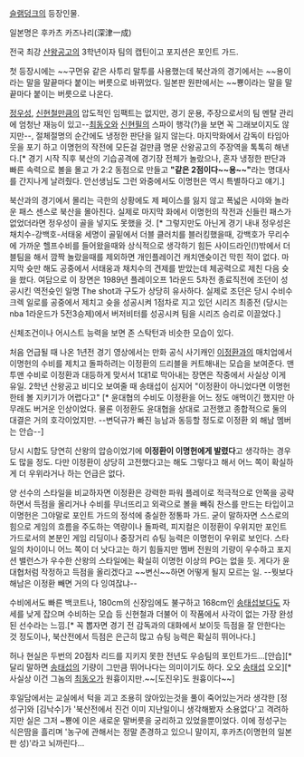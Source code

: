 [[슬램덩크]]의 등장인물. 

일본명은 후카츠 카즈나리(深津一成)

전국 최강 [[산왕공고]]의 3학년이자 팀의 캡틴이고 포지션은 포인트 가드. 

첫 등장시에는 ~~구먼유 같은 사투리 말투를 사용했는데 북산과의 경기에서는 ~~용이라는 말을 말끝마다 붙이는 버릇으로 바뀌었다. 일본판 원판에서는 ~~뿅이라는 말을 말 끝마다 붙이는 버릇으로 나온다.

[[정우성]], [[신현철]]만큼의 압도적인 임팩트는 없지만, 경기 운용, 주장으로서의 팀 멘탈 관리에 엄청난 재능이 있고--[[최동오]]와 [[신현필]]의 스파이 행각(?)을 보면 꼭 그래보이지도 않지만--, 절체절명의 순간에도 냉정한 판단을 잃지 않는다. 마지막화에서 감독이 타임아웃을 포기 하고 이명헌의 작전에 모든걸 걸만큼 명문 산왕공고의 주장역을 톡톡히 해낸다.[* 경기 시작 직후 북산의 기습공격에 경기장 전체가 놀랐으나, 혼자 냉정한 판단과 빠른 속력으로 볼을 몰고 가 2:2 동점으로 만들고 '''"같은 2점이다~~용~~"'''라는 명대사를 간지나게 날려줬다. 안선생님도 그런 와중에서도 이명헌은 역시 특별하다고 얘기.]

북산과의 경기에서 몰리는 극한의 상황에도 제 페이스를 잃지 않고 폭넓은 시야와 놀라운 패스 센스로 북산을 몰아친다. 실제로 마지막 화에서 이명헌의 작전과 신들린 패스가 없었더라면 정우성이 골을 넣지도 못했을 것. [* 그렇지만도 아닌게 경기 내내 정우성은 채치수-강백호-서태웅 세명이 골밑에서 더블 클러치를 블러킹했을때, 강백호가 무리수에 가까운 헬프수비를 들어왔을때와 상식적으로 생각하기 힘든 사이드라인(!)밖에서 더블팀을 해서 깜짝 놀랐을때를 제외하면 개인플레이건 캐치앤슛이건 막힌 적이 없다. 마지막 슛만 해도 공중에서 서태웅과 채치수의 견제를 받았는데 체공력으로 제친 다음 슛을 쐈다. 여담으로 이 장면은 1989년 플레이오프 1라운드 5차전 종료직전에 조던이 성공시킨 역전슛인 일명 The shot과 구도가 상당히 유사하다. 실제로 조던은 당시 수비수 크렉 일로를 공중에서 제치고 슛을 성공시켜 1점차로 지고 있던 시리즈 최종전 (당시는 nba 1라운드가 5전3승제)에서 버저비터를 성공시켜 팀을 시리즈 승리로 이끌었다.]

신체조건이나 어시스트 능력을 보면 존 스탁턴과 비슷한 모습이 있다.

처음 언급될 때 나온 1년전 경기 영상에서는 만화 공식 사기캐인 [[이정환]]과의 매치업에서 이명헌의 수비를 제치고 돌파하려는 이정환의 드리블을 커트해내는 모습을 보여준다. 맨투맨 수비로 이정환과 대등하게 맞서서 1대1로 막아내는 장면은 작중에서 사실상 이게 유일. 2학년 산왕공고 비디오 보여줄 때 송태섭이 심지어 "이정환이 아니었다면 이명헌한테 볼 지키기가 어렵다고" [* 윤대협의 수비도 이정환을 어느 정도 애먹이긴 했지만 아무래도 버거운 인상이었다. 물론 이정환도 윤대협을 상대로 고전했고 종합적으로 둘의 대결은 거의 호각이었지만. --변덕규가 빠진 능남과 동등할 정도로 이정환 외 해남 멤버는 안습--]

당시 시합도 당연히 산왕의 압승이었기에 '''이정환이 이명헌에게 발렸다'''고 생각하는 경우도 많을 정도. 다만 이정환이 상당히 고전했다고는 해도 그렇다고 해서 어느 쪽이 확실하게 더 우위라거나 하는 언급은 없다. 

양 선수의 스타일을 비교하자면 이정환은 강력한 파워 플레이로 적극적으로 안쪽을 공략하면서 득점을 올리거나 수비를 무너뜨리고 외곽으로 볼을 빼줘 찬스를 만드는 타입이고 이명헌은 그야말로 포인트 가드의 정석에 충실한 정통파 가드. 굳이 말하자면 스스로의 힘으로 게임의 흐름을 주도하는 역량이나 돌파력, 피지컬은 이정환이 우위지만 포인트 가드로서의 본분인 게임 리딩이나 중장거리 슈팅 능력은 이명헌이 우위로 보인다. 스타일의 차이이니 어느 쪽이 더 낫다고는 하기 힘들지만 멤버 전원의 기량이 우수하고 포지션 밸런스가 우수한 산왕의 스타일에는 확실히 이명헌 이상의 PG는 없을 듯. 게다가 윤대협처럼 작정하고 득점을 올리겠다고 ~~변신~~하면 어떻게 될지 모르는 일. --뭣보다 해남은 이정환 빼면 거의 다 잉여잖냐--

수비에서도 빠른 백코트나, 180cm의 신장임에도 불구하고 168cm인 [[송태섭]]보다도 자세를 낮게 잡으며 수비하는 모습 등 신현철과 더불어 이 작품에서 사각이 없는 가장 완성된 선수라는 느낌.[* 꼭 뽑자면 경기 전 감독과의 대화에서 보이듯 득점을 잘 안한다는 것 정도이나, 북산전에서 득점은 은근히 많고 슈팅 능력은 확실히 뛰어나다.]

허나 현실은 두번의 20점차 리드를 지키지 못한 전년도 우승팀의 포인트가드...[안습][* 달리 말하면 [[송태섭]]의 기량이 그만큼 뛰어나다는 의미이기도 하다. 오오 [[송태섭]] 오오][* 사실상 이건 그놈의 [[최동오]]가 원흉이지만.~~[도진우]도 원흉이다~~]

후일담에서는 교실에서 턱을 괴고 조용히 앉아있는것을 풀이 죽어있는거라 생각한 [정성구]와 [김낙수]가 '북산전에서 진건 이미 지난일이니 생각해봤자 소용없다'고 격려하지만 실은 그저 ~뿅에 이은 새로운 말버릇을 궁리하고 있었을뿐이었다. 이에 정성구는 식은땀을 흘리며 '농구에 관해서는 정말 존경하고 있으니 말이지, 후카츠(이명헌의 일본판 성)'라고 뇌까린다...
